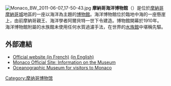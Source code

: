 [[File:Monaco_BW_2011-06-07_17-50-43.jpg|right]]
'''摩納哥海洋博物館'''（{{lang-fr|Musée océanographique de Monaco}}）是位於[[摩納哥|摩納哥]][[摩納哥城|摩納哥城]]地區的一座以海洋為主題的[[博物館|博物館]]。海洋博物館位於臨地中海的一座懸崖上，由前摩納哥親王、海洋學者阿爾貝特一世下令建造。博物館開幕於1910年。海洋博物館附屬的水族館未使用任何水質過濾手法，在世界的[[水族館|水族館]]中堪稱先驅。

== 外部連結 ==
{{Commons category|Musée Océanographique de Monaco}}
*[http://www.oceano.mc/ Official website (in French)] {{Wayback|url=http://www.oceano.mc/ |date=20161208080734 }} [http://www.oceano.mc/en (in English)] {{Wayback|url=http://www.oceano.mc/en |date=20130520121739 }}
*[http://www.visitmonaco.com/index.cfm?fuseaction=Page.viewPage&pageID=182 Monaco Official Site: Information on the Museum] {{Wayback|url=http://www.visitmonaco.com/index.cfm?fuseaction=Page.viewPage&pageID=182 |date=20100126044744 }}
*[http://holiday.monacoeye.com/monaco_oceanographic_museum.php Oceanographic Museum for visitors to Monaco] {{Wayback|url=http://holiday.monacoeye.com/monaco_oceanographic_museum.php |date=20140903230534 }}

{{Coord|43|43|51|N|7|25|31|E|type:landmark_region:MC|display=title}}

[[Category:摩纳哥博物馆|Category:摩纳哥博物馆]]